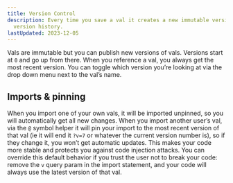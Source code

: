```yaml
---
title: Version Control
description: Every time you save a val it creates a new immutable version in the
  version history.
lastUpdated: 2023-12-05
---
```



Vals are immutable but you can publish new versions of vals. Versions start at
`0` and go up from there. When you reference a val, you always get the most
recent version. You can toggle which version you’re looking at via the drop down
menu next to the val’s name.

## Imports & pinning

When you import one of your own vals, it will be imported unpinned, so you will
automatically get all new changes. When you import another user’s val, via the `@` symbol helper it will
pin your import to the most recent version of that val (ie it will end it `?v=7`
or whatever the current version number is), so if they change it, you won’t get
automatic updates. This makes your code more stable and protects you against
code injection attacks. You can override this default behavior if you trust the
user not to break your code: remove the `v` query param in the import statement,
and your code will always use the latest version of that val.

